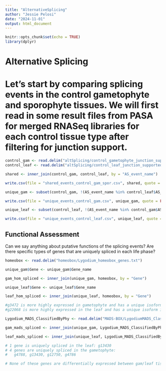 ```yaml
---
title: "AlternativeSplicing"
author: "Jessie Pelosi"
date: "2024-11-01"
output: html_document
---
```


```r
knitr::opts_chunk$set(echo = TRUE)
library(dplyr)
```

# Alternative Splicing

# Let's start by comparing splicing events in the control gametophyte and sporophyte tissues. We will first read in some result files from PASA for merged RNASeq libraries for each control tissue type after filtering for junction support. 

```r

control_gam <- read.delim("altSplicing/control_gametophyte_junction_supported.xls")
control_leaf <- read.delim("altSplicing/control_leaf_junction_supported.xls")

shared <- inner_join(control_gam, control_leaf, by = "AS_event_name")

write.csv(file = "shared_events_control_gam_spor.csv", shared, quote = FALSE)

unique_gam <- subset(control_gam, !(AS_event_name %in% control_leaf$AS_event_name))

write.csv(file = "unique_events_control_gam.csv", unique_gam, quote = FALSE)

unique_leaf <- subset(control_leaf, !(AS_event_name %in% control_gam$AS_event_name))

write.csv(file = "unique_events_control_leaf.csv", unique_leaf, quote = FALSE)


```
## Functional Assessment 

Can we say anything about putative functions of the splicing events? Are there specific types of genes that are uniquely spliced in each life phase? 

```r
homeobox <- read.delim("homeobox/Lygodium_homeobox_genes.txt")

unique_gam$Gene <- unique_gam$Gene_name

gam_hom_spliced <- inner_join(unique_gam, homeobox, by = "Gene")

unique_leaf$Gene <- unique_leaf$Gene_name

leaf_hom_spliced <- inner_join(unique_leaf, homeobox, by = "Gene")

#g3472 is more highly expressed in gametophyte and has a unique isoform in the leaf (exon skipping)! 
#g22068 is more highly expressed in the leaf and has a unique isoform in the leaf (exon skipping)! 

Lygodium_MADS_ClassifiedByPhy <- read.delim("MADS-BOX/LygodiumMADS_Classified.txt")

gam_mads_spliced <- inner_join(unique_gam, Lygodium_MADS_ClassifiedByPhy, by = "Gene")

leaf_mads_spliced <- inner_join(unique_leaf, Lygodium_MADS_ClassifiedByPhy, by = "Gene")

# 1 gene is uniquely spliced in the leaf: g13430
# 4 genes are uniquely spliced in the gametophyte: 
#   g4788, g13430, g12750, g4786

# None of these genes are differentially expressed between gam/leaf tissues 


```
